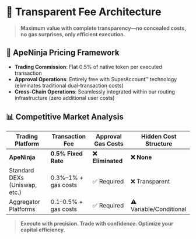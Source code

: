 # 💸 Transparent Fee Architecture

> **Maximum value with complete transparency—no concealed costs, no gas surprises, only efficient execution.**

## 🧾 ApeNinja Pricing Framework

- **Trading Commission**: Flat 0.5% of native token per executed transaction
- **Approval Operations**: Entirely free with SuperAccount™ technology (eliminates traditional dual-transaction costs)
- **Cross-Chain Operations**: Seamlessly integrated within our routing infrastructure (zero additional user costs)

## 📊 Competitive Market Analysis

| Trading Platform | Transaction Fee | Approval Gas Costs | Hidden Cost Structure |
|------------------|-----------------|--------------------|-----------------------|
| **ApeNinja** | **0.5% Fixed Rate** | **❌ Eliminated** | **❌ None** |
| Standard DEXs (Uniswap, etc.) | 0.3%–1% + gas costs | ✅ Required | ❌ Transparent |
| Aggregator Platforms | 0.1–0.5% + gas costs | ✅ Required | ⚠️ Variable/Conditional |

> **Execute with precision. Trade with confidence. Optimize your capital efficiency.**
